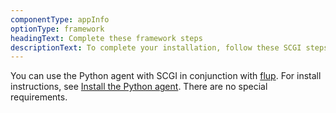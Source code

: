 ```yaml
---
componentType: appInfo
optionType: framework
headingText: Complete these framework steps
descriptionText: To complete your installation, follow these SCGI steps. If you need a different framework, select it at the top of this page.
---
```


You can use the Python agent with SCGI in conjunction with [flup](https://pypi.python.org/pypi/flup). For install instructions, see [Install the Python agent](/docs/agents/python-agent/installation-configuration/python-agent-installation). There are no special requirements.